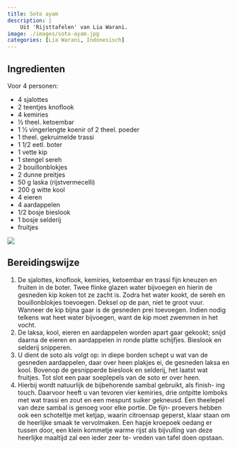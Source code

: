 ```yaml
---
title: Soto ayam
description: |
    Uit 'Rijsttafelen' van Lia Warani.
image: ./images/soto-ayam.jpg
categories: [Lia Warani, Indonesisch]
---
```


:::{.grid}
:::{.g-col-6}

## Ingredienten
Voor 4 personen:

- 4 sjalottes 
- 2 teentjes knoflook
- 4 kemiries 
- 1⁄2 theel. ketoembar 
- 1 1⁄2 vingerlengte koenir of 2 theel. poeder 
- 1 theel. gekruimelde trassi
- 1 1/2 eetl. boter 
- 1 vette kip 
- 1 stengel sereh 
- 2 bouillonblokjes
- 2 dunne preitjes
- 50 g laska (rijstvermecelli)
- 200 g witte kool
- 4 eieren 
- 4 aardappelen
- 1/2 bosje bieslook
- 1 bosje selderij
- fruitjes 

:::
:::{.g-col-6}
![](./images/soto-ayam.jpg)
:::
:::

## Bereidingswijze

1. De sjalottes, knoflook, kemiries, ketoembar en trassi fijn kneuzen en fruiten in de boter. Twee flinke glazen water bijvoegen en hierin de gesneden kip koken tot ze zacht is. Zodra het water kookt, de sereh en bouillonblokjes toevoegen. Deksel op de pan, niet te groot vuur. Wanneer de kip bijna gaar is de gesneden prei toevoegen. Indien nodig telkens wat heet water bijvoegen, want de kip moet zwemmen in het vocht.
1. De laksa, kool, eieren en aardappelen worden apart gaar gekookt; snijd daarna de eieren en aardappelen in ronde platte schijfjes. Bieslook en selderij snipperen.
1. U dient de soto als volgt op: in diepe borden schept u wat van de gesneden aardappelen, daar over heen plakjes ei, de gesneden laksa en kool. Bovenop de gesnipperde bieslook en selderij, het laatst wat fruitjes. Tot slot een paar soeplepels van de soto er over heen.
1. Hierbij wordt natuurlijk de bijbehorende sambal gebruikt, als finish- ing touch. Daarvoor heeft u van tevoren vier kemiries, drie ontpitte lomboks met wat trassi en zout en een mespunt suiker gekneusd. Een theelepel van deze sambal is genoeg voor elke portie. De fijn- proevers hebben ook een schoteltje met ketjap, waarin citroensap geperst, klaar staan om de heerlijke smaak te vervolmaken. Een hapje kroepoek oedang er tussen door, een klein kommetje warme rijst als bijvulling van deze heerlijke maaltijd zal een ieder zeer te- vreden van tafel doen opstaan. 
